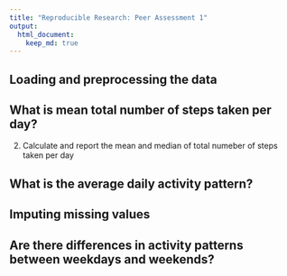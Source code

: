 ```yaml
---
title: "Reproducible Research: Peer Assessment 1"
output: 
  html_document:
    keep_md: true
---
```



## Loading and preprocessing the data



## What is mean total number of steps taken per day?


2. Calculate and report the mean and median of total numeber of steps taken per day




## What is the average daily activity pattern?



## Imputing missing values







## Are there differences in activity patterns between weekdays and weekends?




